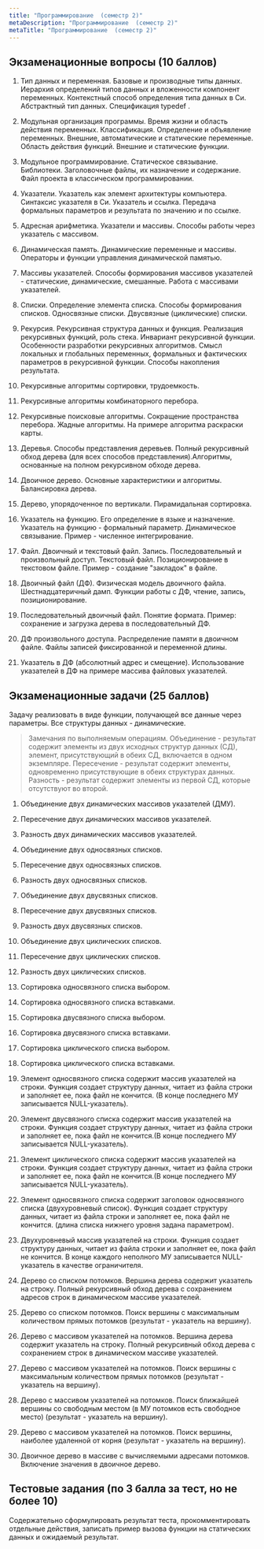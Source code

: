 ```yaml
---
title: "Программирование  (семестр 2)"
metaDescription: "Программирование  (семестр 2)"
metaTitle: "Программирование  (семестр 2)"
---
```


## Экзаменационные вопросы (10 баллов)

1. Тип данных и переменная. Базовые и производные типы данных. Иерархия определений типов данных и вложенности компонент переменных. Контекстный способ определения типа данных в Си. Абстрактный тип данных. Спецификация typedef .

2. Модульная организация программы. Время жизни и область действия переменных. Классификация. Определение и объявление переменных. Внешние, автоматические и статические переменные. Область действия функций. Внешние и статические функции.

3. Модульное программирование. Статическое связывание. Библиотеки. Заголовочные файлы, их назначение и содержание. Файл проекта в классическом программировании.

4. Указатели. Указатель как элемент архитектуры компьютера. Синтаксис указателя в Си. Указатель и ссылка. Передача формальных параметров и результата по значению и по ссылке.

5. Адресная арифметика. Указатели и массивы. Способы работы через указатель с массивом.

6. Динамическая память. Динамические переменные и массивы. Операторы и функции управления динамической памятью.

7. Массивы указателей. Способы формирования массивов указателей - статические, динамические, смешанные. Работа с массивами указателей.

8. Списки. Определение элемента списка. Способы формирования списков. Односвязные списки. Двусвязные (циклические) списки.

9. Рекурсия. Рекурсивная структура данных и функция. Реализация рекурсивных функций, роль стека. Инвариант рекурсивной функции. Особенности разработки рекурсивных алгоритмов. Смысл локальных и глобальных переменных, формальных и фактических параметров в рекурсивной функции. Способы накопления результата.

10. Рекурсивные алгоритмы сортировки, трудоемкость.

11. Рекурсивные алгоритмы комбинаторного перебора.

12. Рекурсивные поисковые алгоритмы. Сокращение пространства перебора. Жадные алгоритмы. На примере алгоритма раскраски карты.

13. Деревья. Способы представления деревьев. Полный рекурсивный обход дерева (для всех способов представления).Алгоритмы, основанные на полном рекурсивном обходе дерева.

14. Двоичное дерево. Основные характеристики и алгоритмы. Балансировка дерева.

15. Дерево, упорядоченное по вертикали. Пирамидальная сортировка.

16. Указатель на функцию. Его определение в языке и назначение. Указатель на функцию - формальный параметр. Динамическое связывание. Пример - численное интегрирование.

17. Файл. Двоичный и текстовый файл. Запись. Последовательный и произвольный доступ. Текстовый файл. Позиционирование в текстовом файле. Пример - создание "закладок" в файле.

18. Двоичный файл (ДФ). Физическая модель двоичного файла. Шестнадцатеричный дамп. Функции работы с ДФ, чтение, запись, позиционирование.

19. Последовательный двоичный файл. Понятие формата. Пример: сохранение и загрузка дерева в последовательный ДФ.

20. ДФ произвольного доступа. Распределение памяти в двоичном файле. Файлы записей фиксированной и переменной длины.

21. Указатель в ДФ (абсолютный адрес и смещение). Использование указателей в ДФ на примере массива файловых указателей.

## Экзаменационные задачи (25 баллов)

Задачу реализовать в виде функции, получающей все данные через параметры. Все структуры данных - динамические.

> Замечания по выполняемым операциям. Объединение - результат содержит элементы из двух исходных структур данных (СД), элемент, присутствующий в обеих СД, включается в одном экземпляре. Пересечение - результат содержит элементы, одновременно присутствующие в обеих структурах данных. Разность - результат содержит элементы из первой СД, которые отсутствуют во второй.

1. Объединение двух динамических массивов указателей (ДМУ).

2. Пересечение двух динамических массивов указателей.

3. Разность двух динамических массивов указателей.

4. Объединение двух односвязных списков.

5. Пересечение двух односвязных списков.

6. Разность двух односвязных списков.

7. Объединение двух двусвязных списков.

8. Пересечение двух двусвязных списков.

9. Разность двух двусвязных списков.

10. Объединение двух циклических списков.

11. Пересечение двух циклических списков.

12. Разность двух циклических списков.

13. Сортировка односвязного списка выбором.

14. Сортировка односвязного списка вставками.

15. Сортировка двусвязного списка выбором.

16. Сортировка двусвязного списка вставками.

17. Сортировка циклического списка выбором.

18. Сортировка циклического списка вставками.

19. Элемент односвязного списка содержит массив указателей на строки. Функция создает структуру данных, читает из файла строки и заполняет ее, пока файл не кончится. (В конце последнего МУ записывается NULL-указатель).

20. Элемент двусвязного списка содержит массив указателей на строки. Функция создает структуру данных, читает из файла строки и заполняет ее, пока файл не кончится.(В конце последнего МУ записывается NULL-указатель).

21. Элемент циклического списка содержит массив указателей на строки. Функция создает структуру данных, читает из файла строки и заполняет ее, пока файл не кончится.(В конце последнего МУ записывается NULL-указатель).

22. Элемент односвязного списка содержит заголовок односвязного списка (двухуровневый список). Функция создает структуру данных, читает из файла строки и заполняет ее, пока файл не кончится. (длина списка нижнего уровня задана параметром).

23. Двухуровневый массив указателей на строки. Функция создает структуру данных, читает из файла строки и заполняет ее, пока файл не кончится. В конце каждого неполного МУ записывается NULL-указатель в качестве ограничителя.

24. Дерево со списком потомков. Вершина дерева содержит указатель на строку. Полный рекурсивный обход дерева с сохранением адресов строк в динамическом массиве указателей.

25. Дерево со списком потомков. Поиск вершины с максимальным количеством прямых потомков (результат - указатель на вершину).

26. Дерево с массивом указателей на потомков. Вершина дерева содержит указатель на строку. Полный рекурсивный обход дерева с сохранением строк в динамическом массиве указателей.

27. Дерево с массивом указателей на потомков. Поиск вершины с максимальным количеством прямых потомков (результат - указатель на вершину).

28. Дерево с массивом указателей на потомков. Поиск ближайшей вершины со свободным местом (в МУ потомков есть свободное место) (результат - указатель на вершину).

29. Дерево с массивом указателей на потомков. Поиск вершины, наиболее удаленной от корня (результат - указатель на вершину).

30. Двоичное дерево в массиве с вычисляемыми адресами потомков. Включение значения в двоичное дерево.

## Тестовые задания (по 3 балла за тест, но не более 10)

Содержательно сформулировать результат теста, прокомментировать отдельные действия, записать пример вызова функции на статических данных и ожидаемый результат.
